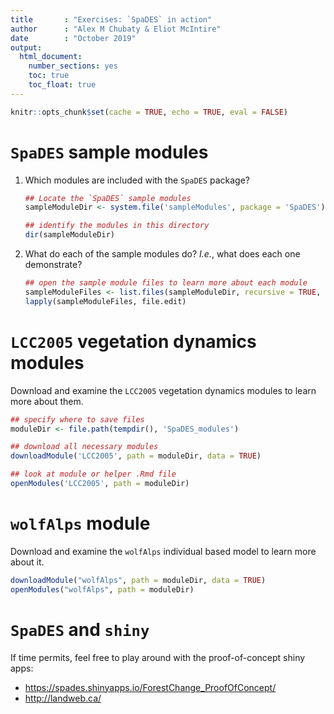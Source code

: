 ```yaml
---
title       : "Exercises: `SpaDES` in action"
author      : "Alex M Chubaty & Eliot McIntire"
date        : "October 2019"
output: 
  html_document: 
    number_sections: yes
    toc: true
    toc_float: true
---
```


```r
knitr::opts_chunk$set(cache = TRUE, echo = TRUE, eval = FALSE)
```
# `SpaDES` sample modules

1.  Which modules are included with the `SpaDES` package?

    ```r
    ## Locate the `SpaDES` sample modules
    sampleModuleDir <- system.file('sampleModules', package = 'SpaDES')
    
    ## identify the modules in this directory
    dir(sampleModuleDir)
    ```

2. What do each of the sample modules do? *I.e.*, what does each one demonstrate?

    ```r
    ## open the sample module files to learn more about each module
    sampleModuleFiles <- list.files(sampleModuleDir, recursive = TRUE, full.names = TRUE)
    lapply(sampleModuleFiles, file.edit)
    ```

# `LCC2005` vegetation dynamics modules

Download and examine the `LCC2005` vegetation dynamics modules to learn more about them.

```r
## specify where to save files
moduleDir <- file.path(tempdir(), 'SpaDES_modules')

## download all necessary modules
downloadModule('LCC2005', path = moduleDir, data = TRUE)

## look at module or helper .Rmd file
openModules('LCC2005', path = moduleDir) 
```

# `wolfAlps` module

Download and examine the `wolfAlps` individual based model to learn more about it.

```r
downloadModule("wolfAlps", path = moduleDir, data = TRUE)
openModules("wolfAlps", path = moduleDir)
```

# `SpaDES` and `shiny`

If time permits, feel free to play around with the proof-of-concept shiny apps:

- <https://spades.shinyapps.io/ForestChange_ProofOfConcept/>
- <http://landweb.ca/>
